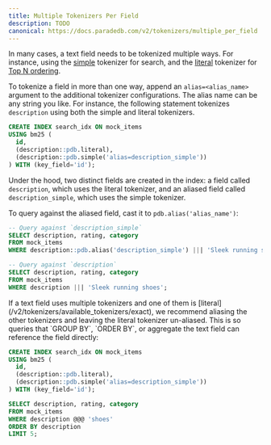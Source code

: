 ```yaml
---
title: Multiple Tokenizers Per Field
description: TODO
canonical: https://docs.paradedb.com/v2/tokenizers/multiple_per_field
---
```


In many cases, a text field needs to be tokenized multiple ways. For instance, using the [simple](/v2/tokenizers/available_tokenizers/simple)
tokenizer for search, and the [literal](/v2/tokenizers/available_tokenizers/exact) tokenizer for [Top N ordering](/v2/sorting/topn).

To tokenize a field in more than one way, append an `alias=<alias_name>` argument to the additional tokenizer configurations.
The alias name can be any string you like. For instance, the following statement tokenizes `description` using both the simple and literal tokenizers.

```sql
CREATE INDEX search_idx ON mock_items
USING bm25 (
  id,
  (description::pdb.literal),
  (description::pdb.simple('alias=description_simple'))
) WITH (key_field='id');
```

Under the hood, two distinct fields are created in the index: a field called `description`, which uses the literal tokenizer,
and an aliased field called `description_simple`, which uses the simple tokenizer.

To query against the aliased field, cast it to `pdb.alias('alias_name')`:

```sql
-- Query against `description_simple`
SELECT description, rating, category
FROM mock_items
WHERE description::pdb.alias('description_simple') ||| 'Sleek running shoes';

-- Query against `description`
SELECT description, rating, category
FROM mock_items
WHERE description ||| 'Sleek running shoes';
```

<Note>
If a text field uses multiple tokenizers and one of them is [literal](/v2/tokenizers/available_tokenizers/exact), we recommend aliasing
the other tokenizers and leaving the literal tokenizer un-aliased. This is so queries that `GROUP BY`, `ORDER BY`, or aggregate the
text field can reference the field directly:

```sql
CREATE INDEX search_idx ON mock_items
USING bm25 (
  id,
  (description::pdb.literal),
  (description::pdb.simple('alias=description_simple'))
) WITH (key_field='id');

SELECT description, rating, category
FROM mock_items
WHERE description @@@ 'shoes'
ORDER BY description
LIMIT 5;
```

</Note>

